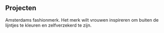 ## Projecten

<ProjectCard title="Zoe Karssen" link="https://zoekarssen.com/" bg="linear-gradient(to right, #D4145A 0%, #FBB03B 100%)">
Amsterdams fashionmerk. Het merk wilt vrouwen inspireren om buiten de lijntjes te kleuren en zelfverzekerd te zijn.
</ProjectCard>
